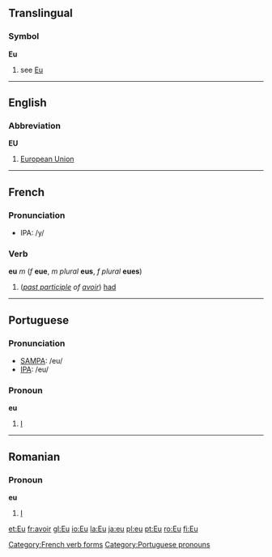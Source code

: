 ==Translingual==
===Symbol===
'''Eu'''
# see [[Eu]]

----

==English==
===Abbreviation===
'''EU'''

#[[European Union]]

----
==French==
===Pronunciation===
*IPA: /y/
===Verb===
'''eu''' ''m'' (''f'' '''eue''', ''m plural'' '''eus''', ''f plural'' '''eues''')

#(''[[past participle]] of [[avoir]]'') [[had]]
[[Category:French verb forms]]
----
==Portuguese==
===Pronunciation===
*[[w:SAMPA|SAMPA]]: /eu/
*[[w:IPA|IPA]]: /eu/

===Pronoun===
'''eu'''

# [[I]]

----
==Romanian==
===Pronoun===
'''eu'''

#[[I]]

[[Category:Portuguese pronouns]]

[[et:Eu]]
[[fr:avoir]]
[[gl:Eu]]
[[io:Eu]]
[[la:Eu]]
[[ja:eu]]
[[pl:eu]]
[[pt:Eu]]
[[ro:Eu]]
[[fi:Eu]]